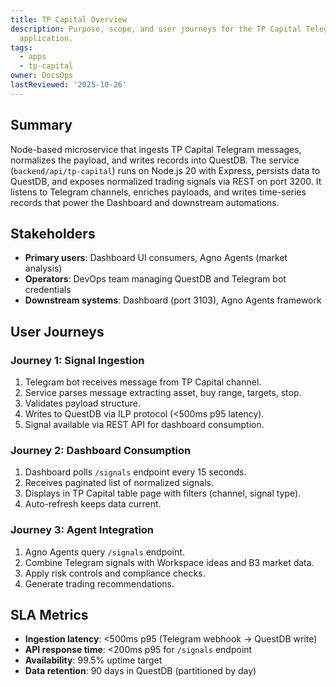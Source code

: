 ```yaml
---
title: TP Capital Overview
description: Purpose, scope, and user journeys for the TP Capital Telegram ingestion
  application.
tags:
  - apps
  - tp-capital
owner: DocsOps
lastReviewed: '2025-10-26'
---
```

## Summary

Node-based microservice that ingests TP Capital Telegram messages, normalizes the payload, and writes records into QuestDB. The service (`backend/api/tp-capital`) runs on Node.js 20 with Express, persists data to QuestDB, and exposes normalized trading signals via REST on port 3200. It listens to Telegram channels, enriches payloads, and writes time-series records that power the Dashboard and downstream automations.

## Stakeholders

- **Primary users**: Dashboard UI consumers, Agno Agents (market analysis)
- **Operators**: DevOps team managing QuestDB and Telegram bot credentials
- **Downstream systems**: Dashboard (port 3103), Agno Agents framework

## User Journeys

### Journey 1: Signal Ingestion

1. Telegram bot receives message from TP Capital channel.
2. Service parses message extracting asset, buy range, targets, stop.
3. Validates payload structure.
4. Writes to QuestDB via ILP protocol (&lt;500ms p95 latency).
5. Signal available via REST API for dashboard consumption.

### Journey 2: Dashboard Consumption

1. Dashboard polls `/signals` endpoint every 15 seconds.
2. Receives paginated list of normalized signals.
3. Displays in TP Capital table page with filters (channel, signal type).
4. Auto-refresh keeps data current.

### Journey 3: Agent Integration

1. Agno Agents query `/signals` endpoint.
2. Combine Telegram signals with Workspace ideas and B3 market data.
3. Apply risk controls and compliance checks.
4. Generate trading recommendations.

## SLA Metrics

- **Ingestion latency**: &lt;500ms p95 (Telegram webhook → QuestDB write)
- **API response time**: &lt;200ms p95 for `/signals` endpoint
- **Availability**: 99.5% uptime target
- **Data retention**: 90 days in QuestDB (partitioned by day)
